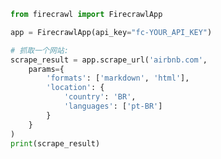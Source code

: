 ```python Python
from firecrawl import FirecrawlApp

app = FirecrawlApp(api_key="fc-YOUR_API_KEY")

# 抓取一个网站:
scrape_result = app.scrape_url('airbnb.com',
    params={
        'formats': ['markdown', 'html'],
        'location': {
            'country': 'BR',
            'languages': ['pt-BR']
        }
    }
)
print(scrape_result)
```
